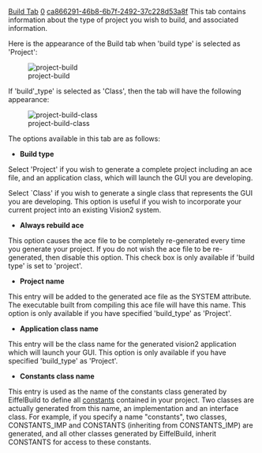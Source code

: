 [[Property:title|Build Tab]]
[[Property:weight|0]]
[[Property:uuid|ca866291-46b8-6b7f-2492-37c228d53a8f]]
This tab contains information about the type of project you wish to build, and associated information.

Here is the appearance of the Build tab when 'build type' is selected as 'Project':

[[Image:project-build]]  

If 'build'_type' is selected as 'Class', then the tab will have the following appearance:

[[Image:project-build-class]]  

The options available in this tab are as follows: 
*  <span id="build_type"></span> '''Build type''' 
Select 'Project' if you wish to generate a complete project including an ace file, and an application class, which will launch the GUI you are developing.

Select `Class' if you wish to generate a single class that represents the GUI you are developing. This option is useful if you wish to incorporate your current project into an existing Vision2 system.

*  '''Always rebuild ace''' 
This option causes the ace file to be completely re-generated every time you generate your project. If you do not wish the ace file to be re-generated, then disable this option. This check box is only available if 'build type' is set to 'project'.

*  '''Project name''' 
This entry will be added to the generated ace file as the SYSTEM attribute. The executable built from compiling this ace file will have this name. This option is only available if you have specified 'build_type' as 'Project'.

*  '''Application class name''' 
This entry will be the class name for the generated vision2 application which will launch your GUI. This option is only available if you have specified 'build_type' as 'Project'.

*  '''Constants class name''' 
This entry is used as the name of the constants class generated by EiffelBuild to define all [[Constants|constants]]  contained in your project. Two classes are actually generated from this name, an implementation and an interface class. For example, if you specify a name "constants", two classes, <eiffel>CONSTANTS_IMP</eiffel> and <eiffel>CONSTANTS</eiffel> (inheriting from <eiffel>CONSTANTS_IMP</eiffel>) are generated, and all other classes generated by EiffelBuild, inherit <eiffel>CONSTANTS</eiffel> for access to these constants.



{{seealso|<br/>
[[EiffelBuild: Code Generation|Code generation]]  <br/>
[[EiffelBuild: Project settings window|Project settings window]]  <br/>
[[Generation Tab|Generation tab]]  <br/>
}}




